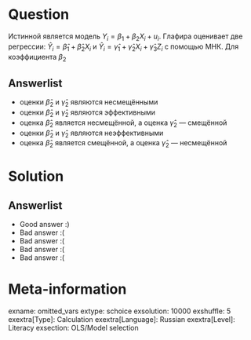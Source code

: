 Question
========
Истинной является модель $Y_i = \beta_1 + \beta_2 X_i + u_i$. Глафира оценивает две регрессии: $\hat Y_i = \hat \beta_1 + \hat \beta_2X_i$ и  $\hat Y_i = \hat \gamma_1 + \hat \gamma_2 X_i + \hat \gamma_3 Z_i$ с помощью МНК. Для коэффициента $\beta_2$


Answerlist
----------
*  оценки $\hat \beta_2$ и $\hat\gamma_2$ являются несмещёнными
*  оценки $\hat \beta_2$ и $\hat\gamma_2$ являются эффективными
*  оценка $\hat \beta_2$ является несмещённой, а оценка  $\hat\gamma_2$ — смещённой
*  оценки $\hat \beta_2$ и $\hat\gamma_2$ являются неэффективными
*  оценка $\hat \beta_2$ является смещённой, а оценка  $\hat\gamma_2$ — несмещённой

Solution
========

Answerlist
----------
*  Good answer :)
*  Bad answer :(
*  Bad answer :(
*  Bad answer :(
*  Bad answer :(

Meta-information
================
exname: omitted_vars
extype: schoice
exsolution: 10000
exshuffle: 5
exextra[Type]: Calculation
exextra[Language]: Russian
exextra[Level]: Literacy
exsection: OLS/Model selection
